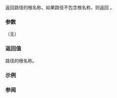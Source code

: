 {{cpp/experimental/fs/path/title|root_name}}
{{cpp/experimental/fs/path/navbar}}
{{dcl begin}}
{{dcl|since=fs_ts|1=
path root_name() const;
}}
{{dcl end}}

返回路径的根名称。如果路径不包含根名称，则返回 {{c|path()}}。

===参数===
（无）

===返回值===
路径的根名称。

{{cpp/impldef exception}}

===示例===
{{example|code=
#include &lt;experimental/filesystem&gt;
#include &lt;iostream&gt;
namespace fs = std::experimental::filesystem;
 
int main()
{
    std::cout &lt;&lt; "当前根名称为: " &lt;&lt; fs::current_path().root_name() &lt;&lt; '\n';
}
|p=true
|output=
当前根名称为: "C:"
}}

===参阅===
{{dsc begin}}
{{dsc inc|cpp/experimental/fs/path/dsc root_directory}}
{{dsc inc|cpp/experimental/fs/path/dsc root_path}}
{{dsc end}}